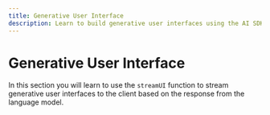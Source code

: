 ```yaml
---
title: Generative User Interface
description: Learn to build generative user interfaces using the AI SDK in your Next.js App Router application
---
```


# Generative User Interface

In this section you will learn to use the `streamUI` function to stream generative user interfaces to the client based on the response from the language model.
